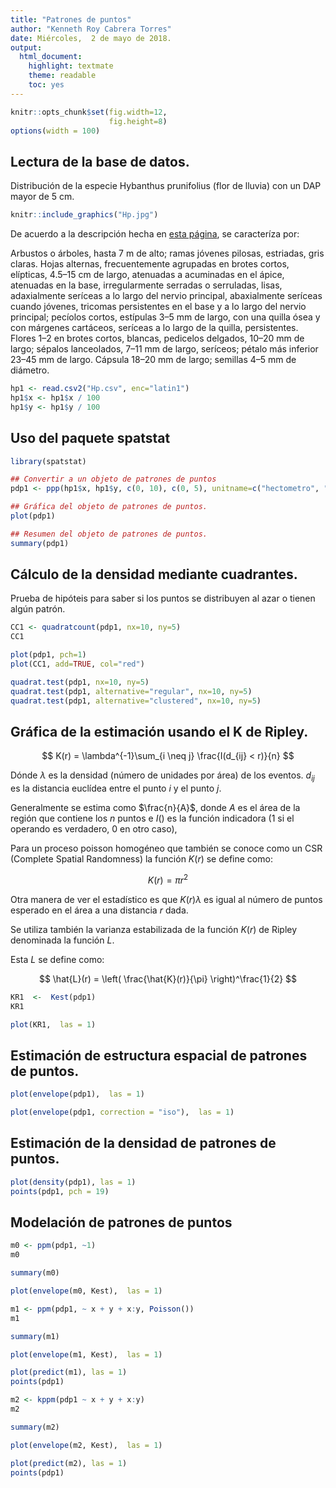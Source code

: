 ```yaml
---
title: "Patrones de puntos"
author: "Kenneth Roy Cabrera Torres"
date: Miércoles,  2 de mayo de 2018.
output:
  html_document:
    highlight: textmate
    theme: readable
    toc: yes
---
```



```r
knitr::opts_chunk$set(fig.width=12,  
                      fig.height=8)
options(width = 100)
```



## Lectura de la base de datos.

Distribución de la especie Hybanthus prunifolius (flor de lluvia) con un DAP mayor de 5 cm.

```r
knitr::include_graphics("Hp.jpg")
```

De acuerdo a la descripción hecha en [esta página](http://www.tropicos.org/name/33800563?projectid=7),  se caracteríza por:

Arbustos o árboles,  hasta 7 m de alto; ramas jóvenes pilosas,  estriadas,  gris claras. Hojas alternas,  frecuentemente agrupadas en brotes cortos,  elípticas,  4.5–15 cm de largo,  atenuadas a acuminadas en el ápice,  atenuadas en la base,  irregularmente serradas o serruladas,  lisas,  adaxialmente seríceas a lo largo del nervio principal,  abaxialmente seríceas cuando jóvenes,  tricomas persistentes en el base y a lo largo del nervio principal; pecíolos cortos,  estípulas 3–5 mm de largo,  con una quilla ósea y con márgenes cartáceos,  seríceas a lo largo de la quilla,  persistentes. Flores 1–2 en brotes cortos,  blancas,  pedicelos delgados,  10–20 mm de largo; sépalos lanceolados,  7–11 mm de largo,  seríceos; pétalo más inferior 23–45 mm de largo. Cápsula 18–20 mm de largo; semillas 4–5 mm de diámetro.



```r
hp1 <- read.csv2("Hp.csv", enc="latin1")
hp1$x <- hp1$x / 100
hp1$y <- hp1$y / 100
```

## Uso del paquete **spatstat**


```r
library(spatstat)

## Convertir a un objeto de patrones de puntos
pdp1 <- ppp(hp1$x, hp1$y, c(0, 10), c(0, 5), unitname=c("hectometro", "hectometros"))
```

```r
## Gráfica del objeto de patrones de puntos.
plot(pdp1)
```


```r
## Resumen del objeto de patrones de puntos.
summary(pdp1)
```

## Cálculo de la densidad mediante cuadrantes.

Prueba de hipóteis para saber si los puntos se distribuyen al azar o
tienen algún patrón.

```r
CC1 <- quadratcount(pdp1, nx=10, ny=5)
CC1
```

```r
plot(pdp1, pch=1)
plot(CC1, add=TRUE, col="red")
```


```r
quadrat.test(pdp1, nx=10, ny=5)
quadrat.test(pdp1, alternative="regular", nx=10, ny=5)
quadrat.test(pdp1, alternative="clustered", nx=10, ny=5)
```



## Gráfica de la estimación usando el K de Ripley.
$$
K(r) = \lambda^{-1}\sum_{i \neq j} \frac{I(d_{ij} < r)}{n}
$$

Dónde $\lambda$ es la densidad (número de unidades por área) de los eventos.
$d_{ij}$ es la distancia euclídea entre el punto $i$ y el punto $j$. 

Generalmente se estima como $\frac{n}{A}$, donde $A$ es el área de la región
que contiene los $n$ puntos e $I()$ es la función indicadora (1 si el 
operando es verdadero, 0 en otro caso), 

Para un proceso poisson homogéneo que también se conoce como un CSR
(Complete Spatial Randomness) la función $K(r)$ se define como:

$$
K(r) = \pi r^2
$$

Otra manera de ver el estadístico es que $K(r)\lambda$ es igual al
número de puntos esperado en el área a una distancia $r$ dada. 

Se utiliza también la varianza estabilizada de la función $K(r)$ de Ripley
denominada la función $L$. 

Esta $L$ se define como:

$$
\hat{L}(r) = \left( \frac{\hat{K}(r)}{\pi} \right)^\frac{1}{2}
$$

```r
KR1  <-  Kest(pdp1)
KR1
```


```r
plot(KR1,  las = 1)
```

## Estimación de estructura espacial de patrones de puntos.

```r
plot(envelope(pdp1),  las = 1)
```




```r
plot(envelope(pdp1, correction = "iso"),  las = 1)
```

## Estimación de la densidad de patrones de puntos.

```r
plot(density(pdp1), las = 1)
points(pdp1, pch = 19)
```

## Modelación de patrones de puntos


```r
m0 <- ppm(pdp1, ~1)
m0
```


```r
summary(m0)
```



```r
plot(envelope(m0, Kest),  las = 1)
```



```r
m1 <- ppm(pdp1, ~ x + y + x:y, Poisson())
m1
```

```r
summary(m1)
```





```r
plot(envelope(m1, Kest),  las = 1)
```

```r
plot(predict(m1), las = 1)
points(pdp1)

```

```r
m2 <- kppm(pdp1 ~ x + y + x:y)
m2
```



```r
summary(m2)
```

```r
plot(envelope(m2, Kest),  las = 1)
```

```r
plot(predict(m2), las = 1)
points(pdp1)
```

